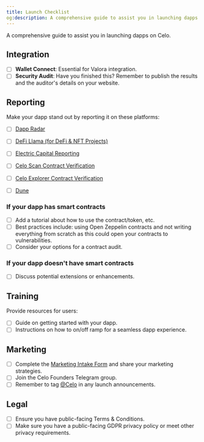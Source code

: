 ```yaml
---
title: Launch Checklist
og:description: A comprehensive guide to assist you in launching dapps on Celo.
---
```


A comprehensive guide to assist you in launching dapps on Celo.

## Integration

- [ ] **Wallet Connect**: Essential for Valora integration.
- [ ] **Security Audit**: Have you finished this? Remember to publish the results and the auditor's details on your website.

## Reporting

Make your dapp stand out by reporting it on these platforms:

- [ ] [Dapp Radar](https://dappradar.com)
- [ ] [DeFi Llama (for DeFi & NFT Projects)](https://docs.llama.fi/list-your-project/submit-a-project)
- [ ] [Electric Capital Reporting](https://github.com/electric-capital/crypto-ecosystems)
- [ ] [Celo Scan Contract Verification](https://celoscan.io/verifyContract)
- [ ] [Celo Explorer Contract Verification](https://celo.blockscout.com/contract-verification)
- [ ] [Dune](https://dune.com/contracts/new)


### If your dapp has smart contracts

- [ ] Add a tutorial about how to use the contract/token, etc.
- [ ] Best practices include: using Open Zeppelin contracts and not writing everything from scratch as this could open your contracts to vulnerabilities.
- [ ] Consider your options for a contract audit.

### If your dapp doesn't have smart contracts

- [ ] Discuss potential extensions or enhancements.

## Training

Provide resources for users:

- [ ] Guide on getting started with your dapp.
- [ ] Instructions on how to on/off ramp for a seamless dapp experience.

## Marketing

- [ ] Complete the [Marketing Intake Form](https://docs.google.com/forms/d/e/1FAIpQLSe0LMpEy2nicTcdoI5_LFhg3VZbpyhTymmSTzZ7HavdRiE4AQ/viewform) and share your marketing strategies.
- [ ] Join the Celo Founders Telegram group.
- [ ] Remember to tag [@Celo](https://x.com/Celo) in any launch announcements.

## Legal

- [ ] Ensure you have public-facing Terms & Conditions.
- [ ] Make sure you have a public-facing GDPR privacy policy or meet other privacy requirements.